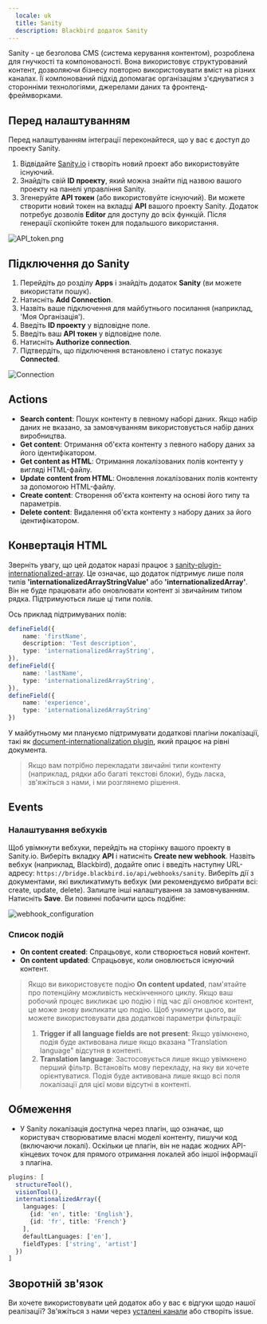 ```yaml
---
  locale: uk
  title: Sanity
  description: Blackbird додаток Sanity
---
```


<LinkCard title="View on Github" target="_blank" href="https://github.com/bb-io/Sanity" icon="github" />

Sanity - це безголова CMS (система керування контентом), розроблена для гнучкості та компонованості. Вона використовує структурований контент, дозволяючи бізнесу повторно використовувати вміст на різних каналах. Її компонований підхід допомагає організаціям з'єднуватися з сторонніми технологіями, джерелами даних та фронтенд-фреймворками.

## Перед налаштуванням

Перед налаштуванням інтеграції переконайтеся, що у вас є доступ до проекту Sanity.

1. Відвідайте [Sanity.io](https://www.sanity.io/manage/personal) і створіть новий проект або використовуйте існуючий.
2. Знайдіть свій **ID проекту**, який можна знайти під назвою вашого проекту на панелі управління Sanity.
3. Згенеруйте **API токен** (або використовуйте існуючий). Ви можете створити новий токен на вкладці **API** вашого проекту Sanity. Додаток потребує дозволів **Editor** для доступу до всіх функцій. Після генерації скопіюйте токен для подальшого використання.

![API_token.png](https://raw.githubusercontent.com/bb-io/Sanity/main/image/README/API_token.png)

## Підключення до Sanity

1. Перейдіть до розділу **Apps** і знайдіть додаток **Sanity** (ви можете використати пошук).
2. Натисніть **Add Connection**.
3. Назвіть ваше підключення для майбутнього посилання (наприклад, 'Моя Організація').
4. Введіть **ID проекту** у відповідне поле.
5. Введіть ваш **API токен** у відповідне поле.
6. Натисніть **Authorize connection**.
7. Підтвердіть, що підключення встановлено і статус показує **Connected**.

![Connection](https://raw.githubusercontent.com/bb-io/Sanity/main/image/README/connection.png)

## Actions

- **Search content**: Пошук контенту в певному наборі даних. Якщо набір даних не вказано, за замовчуванням використовується набір даних виробництва.
- **Get content**: Отримання об'єкта контенту з певного набору даних за його ідентифікатором.
- **Get content as HTML**: Отримання локалізованих полів контенту у вигляді HTML-файлу.
- **Update content from HTML**: Оновлення локалізованих полів контенту за допомогою HTML-файлу.
- **Create content**: Створення об'єкта контенту на основі його типу та параметрів.
- **Delete content**: Видалення об'єкта контенту з набору даних за його ідентифікатором.

## Конвертація HTML

Зверніть увагу, що цей додаток наразі працює з [sanity-plugin-internationalized-array](https://github.com/sanity-io/sanity-plugin-internationalized-array). Це означає, що додаток підтримує лише поля типів **'internationalizedArrayStringValue'** або **'internationalizedArray'**. Він не буде працювати або оновлювати контент зі звичайним типом рядка. Підтримуються лише ці типи полів.

Ось приклад підтримуваних полів:

```ts
defineField({
    name: 'firstName',
    description: 'Test description',
    type: 'internationalizedArrayString',
}),
defineField({
    name: 'lastName',
    type: 'internationalizedArrayString',
}),
defineField({
    name: 'experience',
    type: 'internationalizedArrayString'
})
```

У майбутньому ми плануємо підтримувати додаткові плагіни локалізації, такі як [document-internationalization plugin](https://github.com/sanity-io/document-internationalization), який працює на рівні документа.

> Якщо вам потрібно перекладати звичайні типи контенту (наприклад, рядки або багаті текстові блоки), будь ласка, зв'яжіться з нами, і ми розглянемо рішення.

## Events

### Налаштування вебхуків

Щоб увімкнути вебхуки, перейдіть на сторінку вашого проекту в Sanity.io. Виберіть вкладку **API** і натисніть **Create new webhook**. Назвіть вебхук (наприклад, Blackbird), додайте опис і введіть наступну URL-адресу: `https://bridge.blackbird.io/api/webhooks/sanity`. Виберіть дії з документами, які викликатимуть вебхук (ми рекомендуємо вибрати всі: create, update, delete). Залиште інші налаштування за замовчуванням. Натисніть **Save**. Ви повинні побачити щось подібне:

![webhook_configuration](https://raw.githubusercontent.com/bb-io/Sanity/main/image/README/webhook_configuration.png)

### Список подій

- **On content created**: Спрацьовує, коли створюється новий контент.
- **On content updated**: Спрацьовує, коли оновлюється існуючий контент.

> Якщо ви використовуєте подію **On content updated**, пам'ятайте про потенційну можливість нескінченного циклу. Якщо ваш робочий процес викликає цю подію і під час дії оновлює контент, це може знову викликати цю подію. Щоб уникнути цього, ви можете використовувати два додаткові параметри фільтрації:
>
> 1. **Trigger if all language fields are not present**: Якщо увімкнено, подія буде активована лише якщо вказана "Translation language" відсутня в контенті.
> 2. **Translation language**: Застосовується лише якщо увімкнено перший фільтр. Встановіть мову перекладу, на яку ви хочете орієнтуватися. Подія буде активована лише якщо всі поля локалізації для цієї мови відсутні в контенті.

## Обмеження

- У Sanity локалізація доступна через плагін, що означає, що користувач створюватиме власні моделі контенту, пишучи код (включаючи локалі). Оскільки це плагін, він не надає жодних API-кінцевих точок для прямого отримання локалей або іншої інформації з плагіна.

```ts
plugins: [
  structureTool(), 
  visionTool(),
  internationalizedArray({
    languages: [
      {id: 'en', title: 'English'},
      {id: 'fr', title: 'French'}
    ],
    defaultLanguages: ['en'],
    fieldTypes: ['string', 'artist']
  })
]
```

## Зворотній зв'язок

Ви хочете використовувати цей додаток або у вас є відгуки щодо нашої реалізації? Зв'яжіться з нами через [усталені канали](https://www.blackbird.io/) або створіть issue.